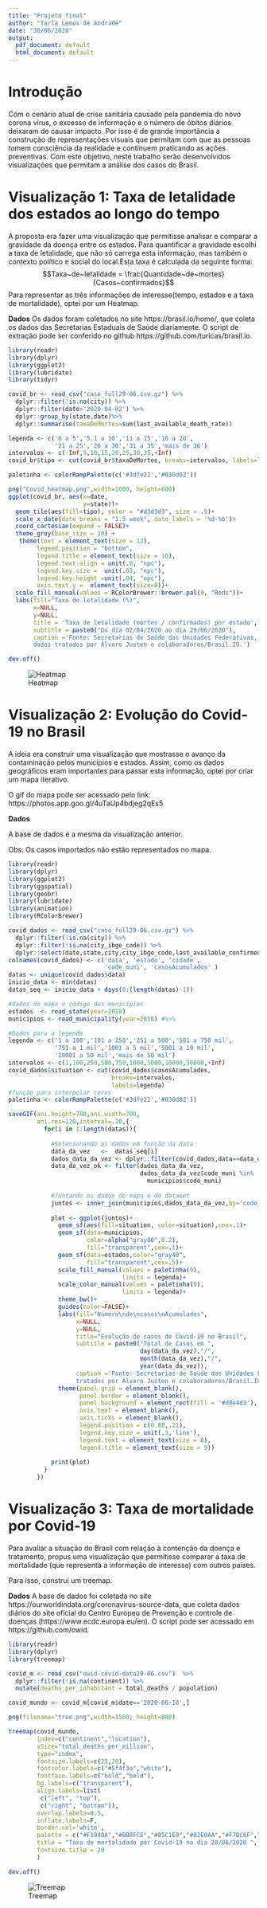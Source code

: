 ---
title: "Projeto final"
author: "Tarla Lemos de Andrade"
date: "30/06/2020"
output:
  pdf_document: default
  html_document: default
---
# Introdução

Com o cenário atual de crise sanitária causado pela pandemia do novo corona vírus, o excesso de informação e o número de óbitos diários deixaram de
causar impacto. Por isso é de grande importância a construção de representações
visuais que permitam com que as pessoas tomem consciência da realidade e continuem
praticando as ações preventivas. Com este objetivo, neste trabalho serão
desenvolvidos visualizações que permitam a análise dos casos do Brasil.

# Visualização 1: Taxa de letalidade dos estados ao longo do tempo

A proposta era fazer uma visualização que permitisse analisar e comparar a gravidade da doença entre os estados. Para quantificar a gravidade escolhi a taxa de letalidade, que não só carrega esta informação, mas também o contexto político e social do local.Esta taxa é calculada da seguinte forma:
$$Taxa~de~letalidade = \frac{Quantidade~de~mortes}{Casos~confirmados}$$
Para representar as três informações de interesse(tempo, estados e a taxa de mortalidade), optei por um Heatmap.

**Dados**
Os dados foram coletados no site https://brasil.io/home/, que coleta os dados das Secretarias Estaduais de Saúde diariamente. O script de extração pode ser conferido no github https://github.com/turicas/brasil.io.


```{r,eval = FALSE}
library(readr)    
library(dplyr)       
library(ggplot2)
library(lubridate)
library(tidyr)

covid_br <- read_csv("caso_full29-06.csv.gz") %>%
  dplyr::filter(!is.na(city)) %>%
  dplyr::filter(date>'2020-04-02') %>%
  dplyr::group_by(state,date)%>%
  dplyr::summarise(taxaDeMortes=sum(last_available_death_rate))

legenda <- c('0 a 5','5.1 a 10','11 a 15','16 a 20',
             '21 a 25','26 a 30','31 a 35','mais de 36')
intervalos <- c(-Inf,5,10,15,20,25,30,35,+Inf)
covid_br$tipo <- cut(covid_br$taxaDeMortes, breaks=intervalos, labels=legenda)

paletinha <- colorRampPalette(c('#3dfe22','#030d02'))

png("Covid_heatmap.png",width=1000, height=600)
ggplot(covid_br, aes(x=date,
                     y=state))+
  geom_tile(aes(fill=tipo), color = "#d3d3d3", size = .5)+
  scale_x_date(date_breaks = "1.5 week", date_labels = '%d-%b')+ 
  coord_cartesian(expand = FALSE)+ 
  theme_grey(base_size = 10) + 
   theme(text = element_text(size = 12), 
        legend.position = "bottom",     
        legend.title = element_text(size = 10), 
        legend.text.align = unit(.6, "npc"), 
        legend.key.size =  unit(.03, "npc"), 
        legend.key.height =unit(.04, "npc"),
        axis.text.y =  element_text(size=8))+  
  scale_fill_manual(values = RColorBrewer::brewer.pal(9, "Reds"))+
  labs(fill="Taxa de letalidade (%)",
       x=NULL, 
       y=NULL,
       title = 'Taxa de letalidade (mortes / confirmados) por estado',
       subtitle = paste0("Do dia 02/04/2020 ao dia 29/06/2020"),
       caption ='Fonte: Secretarias de Saúde das Unidades Federativas, 
       dados tratados por Álvaro Justen e colaboradores/Brasil.IO.')

dev.off()
```
![Heatmap](1-Covid_heatmap.png)



# Visualização 2: Evolução do Covid-19 no Brasil

A ideia era construir uma visualização que mostrasse o avanço da contaminação pelos municípios e estados. Assim, como os dados geográficos eram importantes para passar esta informação, optei por criar um mapa iterativo.

O gif do mapa pode ser acessado pelo link:
https://photos.app.goo.gl/4uTaUp4bdjeg2qEs5

**Dados**

A base de dados é a mesma da visualização anterior.

Obs: Os casos importados não estão representados no mapa.

```{r,eval=FALSE}
library(readr)    
library(dplyr)       
library(ggplot2) 
library(ggspatial) 
library(geobr)       
library(lubridate)   
library(animation) 
library(RColorBrewer) 

covid_dados <- read_csv("caso_full29-06.csv.gz") %>%
  dplyr::filter(!is.na(city)) %>%
  dplyr::filter(!is.na(city_ibge_code)) %>%
  dplyr::select(date,state,city,city_ibge_code,last_available_confirmed)
colnames(covid_dados) <- c('data', 'estado', 'cidade',
                           'code_muni', 'casosAcumulados' )
datas <- unique(covid_dados$data)
inicio_data <- min(datas)
datas_seq <- inicio_data + days(0:(length(datas)-1)) 

#dados do mapa e código dos municípios
estados  <- read_state(year=2018)
municipios <- read_municipality(year=2018) #%>% 

#Dados para a legenda
legenda <- c('1 a 100','101 a 250','251 a 500','501 a 750 mil',
             '751 a 1 mil','1001 a 5 mil','5001 a 10 mil',
             '10001 a 50 mil','mais de 50 mil')
intervalos <- c(1,100,250,500,750,1000,5000,10000,50000,+Inf)
covid_dados$situation <- cut(covid_dados$casosAcumulados, 
                             breaks=intervalos, 
                             labels=legenda)
#função para interpolar cores
paletinha <- colorRampPalette(c('#3dfe22','#030d02'))

saveGIF(ani.height=700,ani.width=700, 
        ani.res=120,interval=.10,{
          for(i in 1:length(datas)){
           
            #Selecionando os dados em função da data
            data_da_vez   <-  datas_seq[i]
            dados_data_da_vez <- dplyr::filter(covid_dados,data==data_da_vez)
            data_da_vez_ok <- filter(dados_data_da_vez,
                                     dados_data_da_vez$code_muni %in%
                                       municipios$code_muni) 
            
            #Juntando os dados do mapa e do dataset
            juntos <- inner_join(municipios,dados_data_da_vez,by='code_muni') 
        
            plot <- ggplot(juntos)+
              geom_sf(aes(fill=situation, color=situation),cex=.1)+
              geom_sf(data=municipios,
                      color=alpha("gray80",0.2),
                      fill="transparent",cex=.1)+
              geom_sf(data=estados,color="gray40",
                      fill="transparent",cex=.5)+
              scale_fill_manual(values = paletinha(9),   
                                limits = legenda)+ 
              scale_color_manual(values = paletinha(9),   
                                limits = legenda)+
              theme_bw()+
              guides(color=FALSE)+
              labs(fill="Número\nde\ncasos\nAcumulados", 
                   x=NULL,
                   y=NULL,
                   title="Evolução de casos de Covid-19 no Brasil",
                   subtitle = paste0("Total de Casos em ",
                                     day(data_da_vez),"/",
                                     month(data_da_vez),"/",
                                     year(data_da_vez)),
                   caption ='Fonte: Secretarias de Saúde das Unidades Federativas, dados 
                   tratados por Álvaro Justen e colaboradores/Brasil.IO.')+
              theme(panel.grid = element_blank(), 
                    panel.border = element_blank(), 
                    panel.background = element_rect(fill = '#d8e4d3'), 
                    axis.text = element_blank(), 
                    axis.ticks = element_blank(),
                    legend.position = c(0.88,.21),
                    legend.key.size = unit(.3,'line'),
                    legend.text = element_text(size = 8), 
                    legend.title = element_text(size = 9))
            
            print(plot)
          }
        })
```


# Visualização 3: Taxa de mortalidade por Covid-19

Para avaliar a situação do Brasil com relação à contenção da doença e tratamento, propus uma visualização que permitisse comparar a taxa de mortalidade (que representa a informação de interesse) com outros países.

Para isso, construí um treemap.

**Dados**
A base de dados foi coletada no site https://ourworldindata.org/coronavirus-source-data, que coleta dados diários do site oficial do Centro Europeu de Prevenção e controle de doenças (https://www.ecdc.europa.eu/en). O script pode ser acessado em https://github.com/owid.


```{r,eval = FALSE}
library(readr)
library(dplyr) 
library(treemap)

covid_m <- read_csv("owid-covid-data29-06.csv")  %>%
  dplyr::filter(!is.na(continent)) %>%
  mutate(deaths_per_inhabitant = total_deaths / population)

covid_mundo <- covid_m[covid_m$date=='2020-06-18',]

png(filename="tree.png",width=1500, height=800)

treemap(covid_mundo, 
        index=c("continent","location"), 
        vSize="total_deaths_per_million", 
        type="index",
        fontsize.labels=c(25,20), 
        fontcolor.labels=c("#5f4f3a","white"),    
        fontface.labels=c("bold","bold"),                  
        bg.labels=c("transparent"),              
        align.labels=list(
         c("left", "top"), 
         c("right", "bottom")),                                  
        overlap.labels=0.5,                      
        inflate.labels=F,
        border.col='white',
        palette = c("#F1948A","#BB8FCE","#85C1E9","#82E0AA","#F7DC6F","#E59866"),
        title = "Taxa de mortalidade por Covid-19 no dia 28/06/2020 ",
        fontsize.title = 20
        )

dev.off()
```
![Treemap](3-tree.png)


